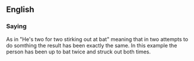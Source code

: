 ==English==

===Saying===
As in "He's two for two stirking out at bat" meaning that in two attempts to do somthing the result has been exactly the same. In this example the person has been up to bat twice and struck out both times.